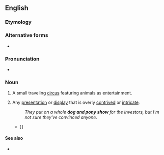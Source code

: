 {{also|dog-and-pony show}}
==English==

===Etymology===
{{rfe|en}}

===Alternative forms===
* {{l|en|dog-and-pony show}}

===Pronunciation===
* {{audio|en|en-au-dog and pony show.ogg|Audio (AU)}}

===Noun===
{{en-noun}}

# {{lb|en|historical}} A small traveling [[circus]] featuring animals as entertainment.
# {{lb|en|idiomatic}} Any [[presentation]] or [[display]] that is overly [[contrived]] or [[intricate]].
#: ''They put on a whole '''dog and pony show''' for the investors, but I'm not sure they've convinced anyone.''
#*{{quote-book|en|url=https://books.google.com.tr/books?id=wKwQhZQLkbYC&pg=PA119&dq=%22+academics+put+on+%22|title=Creating the Market University: How Academic Science Became an Economic Engine|author=Elizabeth Popp Berman|publisher=Princeton University Press|isbn=9780691147086|lccn=2011035707|oclc=1044646212|date=2012-01-08|page=119|passage=Here, the academics put on a bit of a '''dog-and-pony show''', demonstrating their latest breakthroughs and giving sponsors a chance to meet students who are about to receive their PhDs and start looking for jobs.{{...}}}}

====See also====
* {{pedia}}